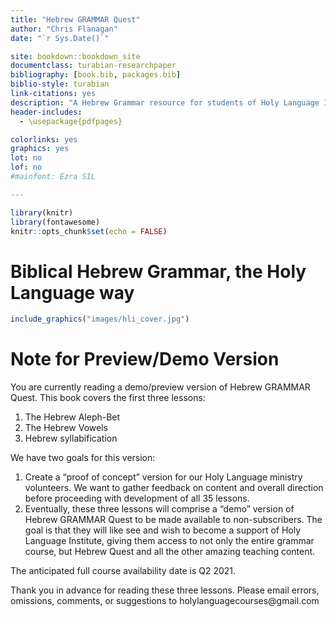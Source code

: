 --- 
title: "Hebrew GRAMMAR Quest"
author: "Chris Flanagan"
date: "`r Sys.Date()`"

site: bookdown::bookdown_site
documentclass: turabian-researchpaper
bibliography: [book.bib, packages.bib]
biblio-style: turabian
link-citations: yes
description: "A Hebrew Grammar resource for students of Holy Language Institute."
header-includes:
  - \usepackage{pdfpages}

colorlinks: yes
graphics: yes
lot: no
lof: no
#mainfont: Ezra SIL

---
```{r setup, include=FALSE}
library(knitr)
library(fontawesome)
knitr::opts_chunk$set(echo = FALSE)

```
# Biblical Hebrew Grammar, the Holy Language way {-}

```{r, out.width = "500px", fig.align='center'}
include_graphics("images/hli_cover.jpg")
```


# Note for Preview/Demo Version {-}

You are currently reading a demo/preview version of Hebrew GRAMMAR Quest.  This book covers the first three lessons:

1. The Hebrew Aleph-Bet
2. The Hebrew Vowels
3. Hebrew syllabification

We have two goals for this version:

1. Create a "proof of concept" version for our Holy Language ministry volunteers.  We want to gather feedback on content and overall direction before proceeding with development of all 35 lessons.
2. Eventually, these three lessons will comprise a "demo" version of Hebrew GRAMMAR Quest to be made available to non-subscribers.  The goal is that they will like see and wish to become a support of Holy Language Institute, giving them access to not only the entire grammar course, but Hebrew Quest and all the other amazing teaching content. 

The anticipated full course availability date is Q2 2021.

Thank you in advance for reading these three lessons.  Please email errors, omissions, comments, or suggestions to holylanguagecourses@gmail.com
